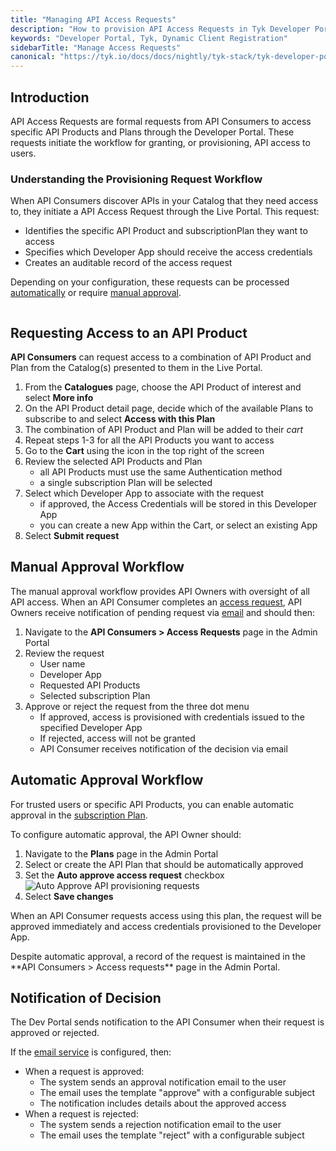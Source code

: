 ```yaml
---
title: "Managing API Access Requests"
description: "How to provision API Access Requests in Tyk Developer Portal"
keywords: "Developer Portal, Tyk, Dynamic Client Registration"
sidebarTitle: "Manage Access Requests"
canonical: "https://tyk.io/docs/docs/nightly/tyk-stack/tyk-developer-portal/enterprise-developer-portal/api-access/approve-requests"
---
```


## Introduction

API Access Requests are formal requests from API Consumers to access specific API Products and Plans through the Developer Portal. These requests initiate the workflow for granting, or provisioning, API access to users.

### Understanding the Provisioning Request Workflow

When API Consumers discover APIs in your Catalog that they need access to, they initiate a API Access Request through the Live Portal. This request:

- Identifies the specific API Product and subscriptionPlan they want to access
- Specifies which Developer App should receive the access credentials
- Creates an auditable record of the access request

Depending on your configuration, these requests can be processed [automatically]() or require [manual approval](/docs/nightly/tyk-stack/tyk-developer-portal/enterprise-developer-portal/api-access/approve-requests#manual-approval-workflow).

<img src="/img/dashboard/portal-management/enterprise-portal/portal-provisioning-flow.png" alt="" />


## Requesting Access to an API Product

**API Consumers** can request access to a combination of API Product and Plan from the Catalog(s) presented to them in the Live Portal.

1. From the **Catalogues** page, choose the API Product of interest and select **More info**
2. On the API Product detail page, decide which of the available Plans to subscribe to and select **Access with this Plan**
3. The combination of API Product and Plan will be added to their *cart*
4. Repeat steps 1-3 for all the API Products you want to access
5. Go to the **Cart** using the icon in the top right of the screen
6. Review the selected API Products and Plan
    - all API Products must use the same Authentication method
    - a single subscription Plan will be selected
7. Select which Developer App to associate with the request
    - if approved, the Access Credentials will be stored in this Developer App
    - you can create a new App within the Cart, or select an existing App
8. Select **Submit request**


## Manual Approval Workflow

The manual approval workflow provides API Owners with oversight of all API access. When an API Consumer completes an [access request](/docs/nightly/tyk-stack/tyk-developer-portal/enterprise-developer-portal/api-access/approve-requests#requesting-access-to-an-api-product), API Owners receive notification of pending request via [email](/docs/nightly/product-stack/tyk-enterprise-developer-portal/getting-started/setup-email-notifications) and should then:

1. Navigate to the **API Consumers > Access Requests** page in the Admin Portal
2. Review the request
    - User name
    - Developer App
    - Requested API Products
    - Selected subscription Plan
3. Approve or reject the request from the three dot menu
    - If approved, access is provisioned with credentials issued to the specified Developer App
    - If rejected, access will not be granted
    - API Consumer receives notification of the decision via email


## Automatic Approval Workflow

For trusted users or specific API Products, you can enable automatic approval in the [subscription Plan](/docs/nightly/portal/api-plans#auto-approve-provisioning-requests).

To configure automatic approval, the API Owner should:

1. Navigate to the **Plans** page in the Admin Portal
2. Select or create the API Plan that should be automatically approved
3. Set the **Auto approve access request** checkbox
    <img src="/img/dashboard/portal-management/enterprise-portal/auto-approve-requests.png" alt="Auto Approve API provisioning requests" />
4. Select **Save changes**

When an API Consumer requests access using this plan, the request will be approved immediately and access credentials provisioned to the Developer App.


<Note>
Despite automatic approval, a record of the request is maintained in the **API Consumers > Access requests** page in the Admin Portal.
</Note>



## Notification of Decision

The Dev Portal sends notification to the API Consumer when their request is approved or rejected.

If the [email service](/docs/nightly/product-stack/tyk-enterprise-developer-portal/getting-started/setup-email-notifications) is configured, then:

- When a request is approved:
    - The system sends an approval notification email to the user
    - The email uses the template "approve" with a configurable subject
    - The notification includes details about the approved access
- When a request is rejected:
    - The system sends a rejection notification email to the user
    - The email uses the template "reject" with a configurable subject

